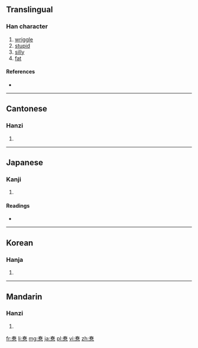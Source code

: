 {{also|蠢}}
==Translingual==

===Han character===
{{Han char|rn=61|rad=心|as=09|sn=13|four=4033<sub>6</sub>|canj=手日心 (QAP)}}

# [[wriggle]]
# [[stupid]]
# [[silly]]
# [[fat]]

====References====
* {{Han ref|kx=0392.330|dkj=10864|dj=0728.160|hdz=42320.040|uh=60F7|ud=24823|bh=DD65|bd=56677}}

----

==Cantonese==

===Hanzi===
{{yue-hanzi|jyut=|y=cheun2}}

# {{defn|Cantonese|sort=心09}}

----

==Japanese==

===Kanji===
{{ja-kanji|grade=|rs=心09}}

# {{defn|Japanese|sort=心09}}

====Readings====
* {{ja-readings|on=[[しゅん]] (shun)|kun=[[みだれる]] (midareru)}}

----

==Korean==

===Hanja===
{{ko-hanja|hangeul=준|eumhun=|rv=jun|mr=chun|y=cwun}}

# {{defn|Korean|sort=心09}}

----

==Mandarin==

===Hanzi===
{{cmn-hanzi|pin=[[chǔn]] ([[chun3]])|wg=ch'un<sup>3</sup>}}

# {{defn|Mandarin|sort=心09}}

[[fr:惷]]
[[li:惷]]
[[mg:惷]]
[[ja:惷]]
[[pl:惷]]
[[vi:惷]]
[[zh:惷]]